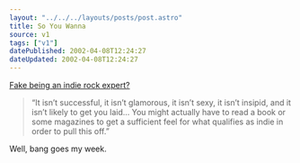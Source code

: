```yaml
---
layout: "../../../layouts/posts/post.astro"
title: So You Wanna
source: v1
tags: ["v1"]
datePublished: 2002-04-08T12:24:27
dateUpdated: 2002-04-08T12:24:27
---
```


[Fake being an indie rock expert?][1]

> &#8220;It isn&#8217;t successful, it isn&#8217;t glamorous, it isn&#8217;t sexy, it isn&#8217;t insipid, and it isn&#8217;t likely to get you laid&#8230; You might actually have to read a book or some magazines to get a sufficient feel for what qualifies as indie in order to pull this off.&#8221;

Well, bang goes my week.

[1]: http://www.soyouwanna.com/site/syws/indierock/indierock.html
